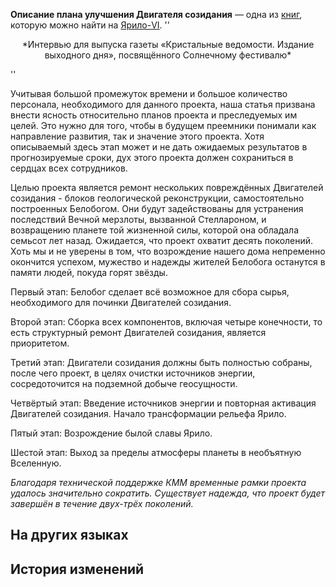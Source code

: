 {{Книга Инфобокс
|id           = 253
|Название     = Описание плана улучшения Двигателя созидания
|Изображение  = Item Jarilo-VI Readable.png
|Мир          = Ярило-VI
|Томов        = 1
|Автор        = <!--нужно добавить-->
|Описание     = Формальное описание плана модернизации Двигателя созидания. Взгляд в очень далёкое будущее.
|Том1         = {{tx}}
|Источник1    = {{tx|Отсутствует источник}}
|Персонажи    = 
|Фракции      = 
}}
'''Описание плана улучшения Двигателя созидания''' — одна из [[Книги|книг]], которую можно найти на [[Ярило-VI]].
<!--
==Получение==
<gallery>
Книга НАЗВАНИЕ.png|НАЗВАНИЕ
Локация НАЗВАНИЕ.png|Расположение на карте. Ближайший пространственный якорь «[[НАЗВАНИЕ]]»
</gallery>
-->
''<div align="center">*Интервью для выпуска газеты «Кристальные ведомости. Издание выходного дня», посвящённого Солнечному фестивалю*</div>''

<div align="center">{{Размер|+4|Описание плана улучшения Двигателя созидания}}</div>

Учитывая большой промежуток времени и большое количество персонала, необходимого для данного проекта, наша статья призвана внести ясность относительно планов проекта и преследуемых им целей. Это нужно для того, чтобы в будущем преемники понимали как направление развития, так и значение этого проекта. Хотя описываемый здесь этап может и не дать ожидаемых результатов в прогнозируемые сроки, дух этого проекта должен сохраниться в сердцах всех сотрудников.

Целью проекта является ремонт нескольких повреждённых Двигателей созидания - блоков геологической реконструкции, самостоятельно построенных Белобогом. Они будут задействованы для устранения последствий Вечной мерзлоты, вызванной Стеллароном, и возвращению планете той жизненной силы, которой она обладала семьсот лет назад. Ожидается, что проект охватит десять поколений. Хоть мы и не уверены в том, что возрождение нашего дома непременно окончится успехом, мужество и надежды жителей Белобога останутся в памяти людей, покуда горят звёзды.

Первый этап: Белобог сделает всё возможное для сбора сырья, необходимого для починки Двигателей созидания.

Второй этап: Сборка всех компонентов, включая четыре конечности, то есть структурный ремонт Двигателей созидания, является приоритетом.

Третий этап: Двигатели созидания должны быть полностью собраны, после чего проект, в целях очистки источников энергии, сосредоточится на подземной добыче геосущности.

Четвёртый этап: Введение источников энергии и повторная активация Двигателей созидания. Начало трансформации рельефа Ярило.

Пятый этап: Возрождение былой славы Ярило.

Шестой этап: Выход за пределы атмосферы планеты в необъятную Вселенную.

''Благодаря технической поддержке КММ временные рамки проекта удалось значительно сократить. Существует надежда, что проект будет завершён в течение двух-трёх поколений.''

==На других языках==
{{На других языках
|en   = Engine of Creation Improvement Plan Description
|zhs  = 造物引擎修缮计划详述
|zht  = 造物引擎修繕計畫詳述
|ja   = 造物エンジン修復計画の詳細
|ko   = 창조의 엔진 수리 계획 상세 설명서
|es   = Descripción del plan de mejora del Motor de la Creación
|fr   = Description du plan d'amélioration du Moteur de la création
|ru   = Описание плана улучшения Двигателя созидания
|th   = คำอธิบายแผนการซ่อมแซม Engine of Creation
|vi   = Chi Tiết Kế Hoạch Sửa Chữa Gốc Rễ Của Tạo Vật
|de   = Beschreibung des Verbesserungsplans für den Motor der Schöpfung
|id   = Rincian Rencana Perbaikan Engine of Creation
|pt   = Descrição do Plano de Melhoria do Motor da Criação
}}

==История изменений==
{{История изменений|2.7}}